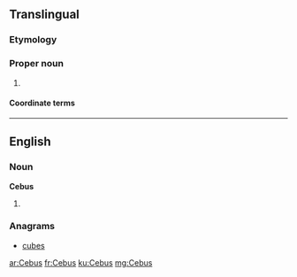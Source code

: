 ==Translingual==
{{wikipedia}}
{{wikispecies}}
===Etymology===
{{rfe|lang=mul}}

===Proper noun===
''{{head|mul|proper noun}}''

# {{taxon|genus|subfamily|Cebinae|gracile capuchin monkeys}}

====Coordinate terms====

----

==English==

===Noun===
'''Cebus'''

# {{plural of|Cebu}}

===Anagrams===
* [[cubes#English|cubes]]

[[ar:Cebus]]
[[fr:Cebus]]
[[ku:Cebus]]
[[mg:Cebus]]